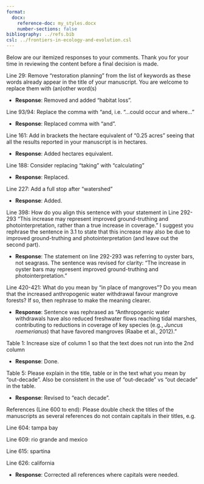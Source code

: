 ```yaml
---
format: 
  docx:
    reference-doc: my_styles.docx
    number-sections: false
bibliography: ../refs.bib
csl: ../frontiers-in-ecology-and-evolution.csl
---
```


Below are our itemized responses to your comments. Thank you for your time in reviewing the content before a final decision is made. 

Line 29: Remove “restoration planning” from the list of keywords as these words already appear in the title of your manuscript. You are welcome to replace them with (an)other word(s)

* __Response__: Removed and added "habitat loss".

Line 93/94: Replace the comma with “and, i.e. “…could occur and where…”

* __Response__: Replaced comma with "and".

Line 161: Add in brackets the hectare equivalent of “0.25 acres” seeing that all the results reported in your
manuscript is in hectares.

* __Response__: Added hectares equivalent. 

Line 188: Consider replacing “taking” with “calculating”

* __Response__: Replaced.

Line 227: Add a full stop after “watershed”

* __Response__: Added.

Line 398: How do you align this sentence with your statement in Line 292-293 “This increase may represent improved ground-truthing and photointerpretation, rather than a true increase in coverage.” I suggest you rephrase the sentence in 3.1 to state that this increase may also be due to improved ground-truthing and photointerpretation (and leave out the second part).

* __Response__: The statement on line 292-293 was referring to oyster bars, not seagrass.  The sentence was revised for clarity: "The increase in oyster bars may represent improved ground-truthing and photointerpretation."

Line 420-421: What do you mean by “in place of mangroves”? Do you mean that the increased anthropogenic water withdrawal favour mangrove forests? If so, then rephrase to make the meaning clearer.

* __Response__: Sentence was rephrased as "Anthropogenic water withdrawals have also reduced freshwater flows reaching tidal marshes, contributing to reductions in coverage of key species (e.g., *Juncus roemerianus*) that have favored mangroves (Raabe et al., 2012)."

Table 1: Increase size of column 1 so that the text does not run into the 2nd column

* __Response__: Done.

Table 5: Please explain in the title, table or in the text what you mean by “out-decade”. Also be consistent in the use of “out-decade” vs “out decade” in the table.

* __Response__: Revised to "each decade".

References (Line 600 to end): Please double check the titles of the manuscripts as several references do not contain capitals in their titles, e.g.

Line 604: tampa bay

Line 609: rio grande and mexico

Line 615: spartina

Line 626: california

* __Response__: Corrected all references where capitals were needed.


